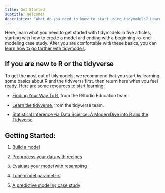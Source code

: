 ```yaml
---
title: Get Started
subtitle: Welcome!
description: "What do you need to know to start using tidymodels? Learn what you need in 5 articles."
---
```


Here, learn what you need to get started with tidymodels in five articles, starting with how to create a model and ending with a beginning-to-end modeling case study. After you are comfortable with these basics, you can [learn how to go farther with tidymodels](/learn/).

## If you are new to R or the tidyverse

To get the most out of tidymodels, we recommend that you start by learning some basics about R and the [tidyverse](https://www.tidyverse.org/) first, then return here when you feel ready. Here are some resources to start learning:

-   [Finding Your Way To R](https://education.rstudio.com/learn/), from the RStudio Education team.

-   [Learn the tidyverse](https://www.tidyverse.org/learn/), from the tidyverse team.

-   [Statistical Inference via Data Science: A ModernDive into R and the Tidyverse](/books/moderndive/).

## Getting Started:

1.  [Build a model](models/build_a_model.html)

2.  [Preprocess your data with recipes](recipes/preprocess_your_data_with_recipes.html)

3.  [Evaluate your model with resampling](resampling/evaluate_your_model_with_resampling.html)

4.  [Tune model parameters](tuning/tune_model_parameters.html)

5.  [A predictive modeling case study](case-study/a_predictive_modeling_case_study.html)
